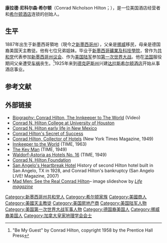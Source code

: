 {{Expand language|1=en|time=2022-06-18T06:22:51+00:00}}
{{Infobox person
| birth_name    = 康拉德·尼科尔森·希尔顿
| image         = Conrad Hilton (croped).jpg
| image_size    = 220px
| birth_date    = {{birth date|1887|12|25}}
| birth_place   = {{nowrap|{{US}}[[新墨西哥領地|新墨西哥領地]]{{link-en|圣安东尼奥 (新墨西哥州)|San Antonio, New Mexico|圣安东尼奥}}}}
| death_date    = {{death date and age|1979|01|03|1887|12|25}}
| death_place   = {{US}}[[加利福尼亚州|加利福尼亚州]][[圣莫尼卡|圣莫尼卡]]
| death_cause   = 自然死亡
| resting_place = [[德克萨斯州|德克萨斯州]][[达拉斯|达拉斯]]加略山公墓
| religion      = 罗马[[天主教會|天主教]]
| occupation    = 酒店经营者
| salary        = 
| networth      = 
| nationality   = {{USA}}
| spouse        = {{Plainlist |
* {{marriage|玛丽·阿德莱德·巴伦 <br>|1925|1934|reason=div.}}
* {{marriage|[[莎莎·嘉寶|莎莎·嘉宝]] <br>|1942|1946|reason=div.}}
* {{marriage|玛丽·弗朗西斯·凯丽 <br>|1976|1979}}
}}
| website       = 
| footnotes     = 
| known_for     = [[希爾頓酒店|希尔顿酒店]]
| children      = {{Plainlist |
* {{nowrap|[[小康纳德·希尔顿|小康纳德·希尔顿]]}}
* [[巴伦·希尔顿|巴伦·希尔顿]]
* [[埃里克·迈克·希尔顿|埃里克·迈克·希尔顿]]
* [[弗郎西斯卡·希尔顿|弗郎西斯卡·希尔顿]]
}}
}}

'''康拉德·尼科尔森·希尔顿'''（Conrad Nicholson Hilton；{{bd|1887年|12月25日|1979年|1月3日}}），是一位美国酒店经营者和[[希尔顿酒店|希尔顿酒店]]连锁的创始人。

==生平==
1887年出生于新墨西哥領地（現今之[[新墨西哥州|新墨西哥州]]），父亲是[[挪威|挪威]]移民，母亲是德国裔美国天主教徒。他有七位兄弟姐妹。毕业于[[新墨西哥礦業及科技學院|新墨西哥礦業及科技學院]]，曾作为[[共和黨_(美國)|共和党]]代表参加[[新墨西哥州议会|新墨西哥州议会]]、作为[[美国陆军|美国陆军]]参加[[第一次世界大战|第一次世界大战]]。他在[[法国|法国]]服役期间父亲遭受[[车祸|车祸]]丧生。<ref name="ReferenceA">"Be My Guest" by Conrad Hilton, copyright 1958 by the Prentice Hall Press</ref>1925年来到[[德克萨斯州|德克萨斯州]]兴建[[达拉斯希尔顿酒店|达拉斯希尔顿酒店]]开始从事酒店事业。

==参考文献==
{{Reflist}}

==外部链接==
* [http://www.biography.com/people/conrad-hilton-9339383/videos/conrad-hilton-full-episode-2071930617 Biography: Conrad Hilton, The Innkeeper to The World] {{Wayback|url=http://www.biography.com/people/conrad-hilton-9339383/videos/conrad-hilton-full-episode-2071930617 |date=20121124222826 }} (Video)
* [http://www.hrm.uh.edu/ Conrad N. Hilton College at University of Houston] {{Wayback|url=http://www.hrm.uh.edu/ |date=20141215200940 }}
* [https://www.socorronm.org/notable-local/conrad-hilton-founder-hilton-hotel-chains-1887-1979/ Conrad N. Hilton early life in New Mexico] {{Wayback|url=https://www.socorronm.org/notable-local/conrad-hilton-founder-hilton-hotel-chains-1887-1979/ |date=20210723144118 }}
* [https://web.archive.org/web/20100608110747/http://www.americanheritage.com/people/articles/web/20060802-conrad-hilton-paris-hilton-hotel-waldorf-astoria-barron-catholicism.shtml Conrad Hilton's Secret of Success]
* [https://select.nytimes.com/gst/abstract.html?res=F30A1EFF3E5E107A93C2AA178BD95F4D8485F9&scp=1&sq=conrad+hilton%2C+collector+of+hotels&st=p Conrad Hilton, Collector of Hotels] {{Wayback|url=https://select.nytimes.com/gst/abstract.html?res=F30A1EFF3E5E107A93C2AA178BD95F4D8485F9&scp=1&sq=conrad+hilton%2C+collector+of+hotels&st=p |date=20130116165450 }} (New York Times Magazine, 1949)
* [http://www.time.com/time/magazine/article/0,9171,896912-1,00.html Innkeeper to the World] {{Wayback|url=http://www.time.com/time/magazine/article/0,9171,896912-1,00.html |date=20130120153942 }} (TIME, 1963)
* [http://www.time.com/time/magazine/article/0,9171,854077,00.html The Key Man] {{Wayback|url=http://www.time.com/time/magazine/article/0,9171,854077,00.html |date=20130507115329 }} (TIME, 1949)
* [http://www.time.com/time/magazine/article/0,9171,853982,00.html Waldorf-Astoria as Hotels No. 16] {{Wayback|url=http://www.time.com/time/magazine/article/0,9171,853982,00.html |date=20130721094623 }} (TIME, 1949)
* [http://www.hiltonfoundation.org Conrad N. Hilton Foundation] {{Wayback|url=http://www.hiltonfoundation.org/ |date=20220617191208 }}
* [http://sanangelolive.com/news/2013-10-26/san-angelos-heartbreak-hotel San Angelo's Heartbreak Hotel] {{Wayback|url=http://sanangelolive.com/news/2013-10-26/san-angelos-heartbreak-hotel |date=20131029210219 }} History of second Hilton hotel built in San Angelo, TX in 1928, and Conrad Hilton's bankruptcy (San Angelo LIVE! Magazine, 2007)
* [https://web.archive.org/web/20091112202742/http://www.life.com/image/first/in-gallery/36412/mad-men-see-the-real-conrad-hilton Mad Men: See the Real Conrad Hilton]– image slideshow by ''[[Life_magazine|Life magazine]]''

{{Authority control}}

{{DEFAULTSORT:Hilton, Conrad}}
[[Category:新墨西哥州共和党人|Category:新墨西哥州共和党人]]
[[Category:希尔顿家族|Category:希尔顿家族]]
[[Category:美國商人|Category:美國商人]]
[[Category:美國天主教徒|Category:美國天主教徒]]
[[Category:美国房地产商|Category:美国房地产商]]
[[Category:美国陆军人物|Category:美国陆军人物]]
[[Category:美国第一次世界大战军事人物|Category:美国第一次世界大战军事人物]]
[[Category:德国裔美国人|Category:德国裔美国人]]
[[Category:挪威裔美国人|Category:挪威裔美国人]]
[[Category:加拿大皇家地理学会会士|Category:加拿大皇家地理学会会士]]